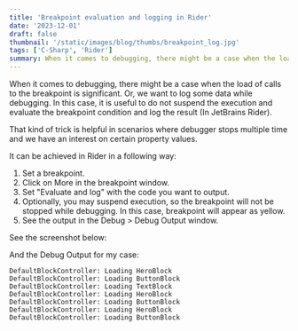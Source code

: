 ```yaml
---
title: 'Breakpoint evaluation and logging in Rider'
date: '2023-12-01'
draft: false
thumbnail: '/static/images/blog/thumbs/breakpoint_log.jpg'
tags: ['C-Sharp', 'Rider']
summary: When it comes to debugging, there might be a case when the load of calls to the breakpoint is significant. Or, we want to log some data while debugging. In this case, it is useful to do not suspend the execution and evaluate the breakpoint condition and log the result (In JetBrains Rider).
---
```


When it comes to debugging, there might be a case when the load of calls to the breakpoint is significant. Or, we want to log some data while debugging. In this case, it is useful to do not suspend the execution and evaluate the breakpoint condition and log the result (In JetBrains Rider).

That kind of trick is helpful in scenarios where debugger stops multiple time and we have an interest on certain property values.

It can be achieved in Rider in a following way:

1. Set a breakpoint.
2. Click on More in the breakpoint window.
3. Set "Evaluate and log" with the code you want to output.
4. Optionally, you may suspend execution, so the breakpoint will not be stopped while debugging. In this case, breakpoint will appear as yellow.
5. See the output in the Debug > Debug Output window.

See the screenshot below:

<ArticleImage src="/static/images/blog/rider-breakpoint-evaluate-and-log.png" alt="Breakpoint evaluation and logging" />

And the Debug Output for my case:

```text
DefaultBlockController: Loading HeroBlock
DefaultBlockController: Loading ButtonBlock
DefaultBlockController: Loading TextBlock
DefaultBlockController: Loading HeroBlock
DefaultBlockController: Loading ButtonBlock
DefaultBlockController: Loading HeroBlock
DefaultBlockController: Loading ButtonBlock
```